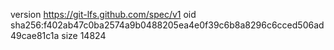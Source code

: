 version https://git-lfs.github.com/spec/v1
oid sha256:f402ab47c0ba2574a9b0488205ea4e0f39c6b8a8296c6cced506ad49cae81c1a
size 14824

